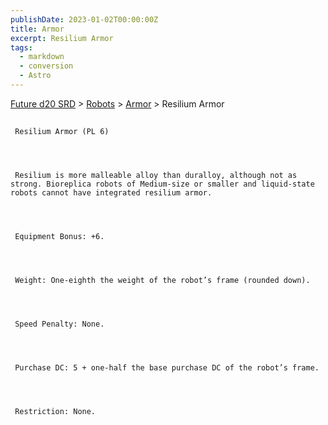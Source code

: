 ```yaml
---
publishDate: 2023-01-02T00:00:00Z
title: Armor
excerpt: Resilium Armor
tags:
  - markdown
  - conversion
  - Astro
---
```







[Future d20 SRD](/#futureD20)
     > [Robots](future-d20-srd-robots-index)
     > [Armor](future-d20-srd-robots-armor-index)
     > Resilium Armor
    





## 
     Resilium Armor (PL 6)
    



     Resilium is more malleable alloy than duralloy, although not as strong. Bioreplica robots of Medium-size or smaller and liquid-state robots cannot have integrated resilium armor.
    



     Equipment Bonus: +6.
    



     Weight: One-eighth the weight of the robot’s frame (rounded down).
    



     Speed Penalty: None.
    



     Purchase DC: 5 + one-half the base purchase DC of the robot’s frame.
    



     Restriction: None.
    




